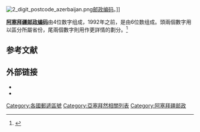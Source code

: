 [[File:2_digit_postcode_azerbaijan.png|thumb]][[邮政编码|邮政编码]]。]]

'''[[阿塞拜疆|阿塞拜疆]][[邮政编码|邮政编码]]'''由4位数字组成，1992年之前，是由6位数组成。頭兩個數字用以區分所屬省份，尾兩個數字則用作更詳情的劃分。<ref>{{cite web|url=http://www.russianpost.ru/rp/press/ru/home/newscompany/item?newsid=4472|title=Почта России призывает писать индекс правильно|date=2009年11月10日|work=Новости компании|publisher=Почта России|accessdate=2010年8月23日|archiveurl=https://www.webcitation.org/65XnODnD7?url=http://www.russianpost.ru/rp/press/ru/home/newscompany/item?newsid=4472|archivedate=2012年2月18日|language=ru|deadurl=yes}}</ref>

==参考文献==
{{reflist}}

==外部链接== 
* {{cite web|url=http://www.azerpost.az/index.php?language=en|title=Azərpoçt - 阿塞拜疆邮政服务的官方网站|language=en|accessdate=2016-08-23|archive-date=2018-07-31|archive-url=https://web.archive.org/web/20180731083825/http://www.azerpost.az/index.php?language=en|dead-url=no}}
* {{cite web|url=http://nurlu.narod.ru/kodp.htm|title=阿塞拜疆邮政编码|language=ru|accessdate=2016-08-23|archive-date=2019-03-30|archive-url=https://web.archive.org/web/20190330181812/http://nurlu.narod.ru/kodp.htm|dead-url=no}}

[[Category:各國郵遞區號|Category:各國郵遞區號]]
[[Category:亞塞拜然相關列表|Category:亞塞拜然相關列表]]
[[Category:阿塞拜疆邮政|Category:阿塞拜疆邮政]]